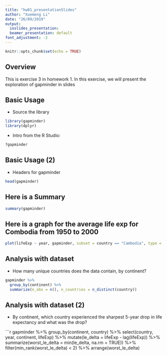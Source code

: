 ```yaml
---
title: "hw01_presentationSlides"
author: "Xuemeng Li"
date: "26/09/2019"
output:
  ioslides_presentation:
  beamer_presentation: default
font_adjustment: -2
---
```


```r
knitr::opts_chunk$set(echo = TRUE)
```

## Overview

This is exercise 3 in homework 1. In this exercise, we will present the exploration of gapminder in slides

## Basic Usage

- Source the library

```r
library(gapminder)
library(dplyr)

```
- Intro from the R Studio: 

```r
?gapminder
```

## Basic Usage (2)
* Headers for gapminder
```r
head(gapminder)
```

## Here is a Summary 
```r
summary(gapminder)
```

## Here is a graph for the average life exp for Combodia from 1950 to 2000
```r
plot(lifeExp ~ year, gapminder, subset = country == "Cambodia", type = "b")
```

## Analysis with dataset
- How many unique countries does the data contain, by continent?
```r
gapminder %>%
  group_by(continent) %>%
  summarize(n_obs = n(), n_countries = n_distinct(country))
```

## Analysis with dataset (2)
- By continent, which country experienced the sharpest 5-year drop in life expectancy and what was the drop?

```r
gapminder %>%
  group_by(continent, country) %>%
  select(country, year, continent, lifeExp) %>%
  mutate(le_delta = lifeExp - lag(lifeExp)) %>%
  summarize(worst_le_delta = min(le_delta, na.rm = TRUE)) %>%
  filter(min_rank(worst_le_delta) < 2) %>%
  arrange(worst_le_delta)

